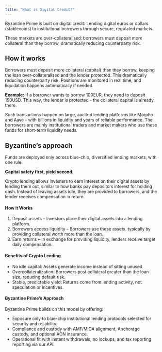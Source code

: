 ```yaml
---
title: "What is Digital Credit?"
---
```


Byzantine Prime is built on digital credit: Lending digital euros or dollars (stablecoins) to institutional borrowers through secure, regulated markets.

These markets are over-collateralised: borrowers must deposit more collateral than they borrow, dramatically reducing counterparty risk.

## How it works

Borrowers must deposit more collateral (capital) than they borrow, keeping the loan over-collateralised and the lender protected. This dramatically reducing counterparty risk. Positions are monitored in real time, and liquidation happens automatically if needed.

**Example:** If a borrower wants to borrow 100EUR, they need to deposit 150USD. This way, the lender is protected - the collateral capital is already there.

Such transactions happen on large, audited lending platforms like Morpho and Aave - with billions in liquidity and years of reliable performance. The borrowers are mainly institutional traders and market makers who use these funds for short-term liquidity needs.

## Byzantine’s approach

Funds are deployed only across blue-chip, diversified lending markets, with one rule:

**Capital safety first, yield second.**

Crypto lending allows investers to earn interest on their digital assets by lending them out, similar to how banks pay depositors interest for holding cash. Instead of leaving assets idle, they are provided to borrowers, and the lender receives compensation in return.

#### How it Works

1. Deposit assets – Investors place their digital assets into a lending platform.
2. Borrowers access liquidity – Borrowers use these assets, typically by providing collateral worth more than the loan.
3. Earn returns – In exchange for providing liquidity, lenders receive target daily compensation.

#### Benefits of Crypto Lending

- No idle capital: Assets generate income instead of sitting unused.
- Overcollateralization: Borrowers post collateral greater than the loan size, reducing default risk.
- Stable, predictable yield: Returns come from lending activity, not speculation or incentives.

#### Byzantine Prime’s Approach

Byzantine Prime builds on this model by offering:

- Exposure only to blue-chip institutional lending protocols selected for security and reliability.
- Compliance and custody with AMF/MiCA alignment, Anchorage custody, and optional AON insurance.
- Operational fit with instant withdrawals, no lockups, and tax reporting reporting via our API.